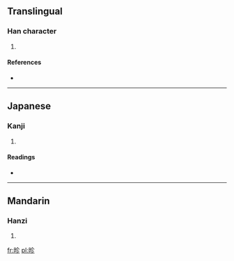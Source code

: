 ==Translingual==

===Han character===
{{Han char|rn=72|rad=日|as=05|sn=9|four=|canj=日人竹竹 (AOHH)}}

# {{defn|Han|sort=日05}}

====References====
* {{Han ref|kx=0493.040|dkj=13842|dj=0856.050|hdz=21502.060|uh=6623|ud=26147}}

----

==Japanese==

===Kanji===
{{ja-kanji|grade=|rs=日05}}

# {{defn|lang=ja|sort=日05}}

====Readings====
* {{ja-readings|on=[[しん]] (shin)|kun=[[あきらか]] (akiraka)}}

----

==Mandarin==

===Hanzi===
{{cmn-hanzi|pin=[[chǔn]] ([[chun3]]), [[zhěn]] ([[zhen3]])|wg=ch'un<sup>3</sup>, chen<sup>3</sup>}}

# {{defn|lang=cmn|sort=日05}}

[[fr:昣]]
[[pl:昣]]